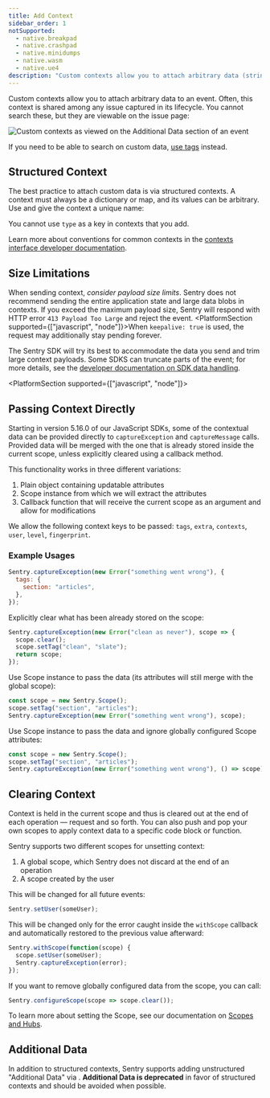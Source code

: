 ```yaml
---
title: Add Context
sidebar_order: 1
notSupported:
  - native.breakpad
  - native.crashpad
  - native.minidumps
  - native.wasm
  - native.ue4
description: "Custom contexts allow you to attach arbitrary data (strings, lists, dictionaries) to an event."
---
```


Custom contexts allow you to attach arbitrary data to an event. Often, this context is shared among any issue captured in its lifecycle. You cannot search these, but they are viewable on the issue page:

![Custom contexts as viewed on the Additional Data section of an event](additional_data.png)

<Note>

If you need to be able to search on custom data, [use tags](../tags) instead.

</Note>

## Structured Context

The best practice to attach custom data is via structured contexts. A context must always be a dictionary or map, and its values can be arbitrary. Use <PlatformIdentifier name="set-context" /> and give the context a unique name:

<PlatformContent includePath="set-context" />

You cannot use `type` as a key in contexts that you add.

Learn more about conventions for common contexts in the [contexts interface developer documentation](https://develop.sentry.dev/sdk/event-payloads/contexts/).

## Size Limitations

When sending context, _consider payload size limits_. Sentry does not recommend sending the entire application state and large data blobs in contexts. If you exceed the maximum payload size, Sentry will respond with HTTP error `413 Payload Too Large` and reject the event. <PlatformSection supported={["javascript", "node"]}>When `keepalive: true` is used, the request may additionally stay pending forever.</PlatformSection>

The Sentry SDK will try its best to accommodate the data you send and trim large context payloads. Some SDKS can truncate parts of the event; for more details, see the [developer documentation on SDK data handling](https://develop.sentry.dev/sdk/data-handling/).

<PlatformSection supported={["javascript", "node"]}>

## Passing Context Directly

Starting in version 5.16.0 of our JavaScript SDKs, some of the contextual data can be provided directly to `captureException` and `captureMessage` calls. Provided data will be merged with the one that is already stored inside the current scope, unless explicitly cleared using a callback method.

This functionality works in three different variations:

1.  Plain object containing updatable attributes
2.  Scope instance from which we will extract the attributes
3.  Callback function that will receive the current scope as an argument and allow for modifications

We allow the following context keys to be passed: `tags`, `extra`, `contexts`, `user`, `level`, `fingerprint`.

### Example Usages

```javascript
Sentry.captureException(new Error("something went wrong"), {
  tags: {
    section: "articles",
  },
});
```

Explicitly clear what has been already stored on the scope:

```javascript
Sentry.captureException(new Error("clean as never"), scope => {
  scope.clear();
  scope.setTag("clean", "slate");
  return scope;
});
```

Use Scope instance to pass the data (its attributes will still merge with the global scope):

```javascript
const scope = new Sentry.Scope();
scope.setTag("section", "articles");
Sentry.captureException(new Error("something went wrong"), scope);
```

Use Scope instance to pass the data and ignore globally configured Scope attributes:

```javascript
const scope = new Sentry.Scope();
scope.setTag("section", "articles");
Sentry.captureException(new Error("something went wrong"), () => scope);
```

## Clearing Context

Context is held in the current scope and thus is cleared out at the end of each operation — request and so forth. You can also push and pop your own scopes to apply context data to a specific code block or function.

Sentry supports two different scopes for unsetting context:

1. A global scope, which Sentry does not discard at the end of an operation
2. A scope created by the user

This will be changed for all future events:

```javascript
Sentry.setUser(someUser);
```

This will be changed only for the error caught inside the `withScope` callback and automatically restored to the previous value afterward:

```javascript
Sentry.withScope(function(scope) {
  scope.setUser(someUser);
  Sentry.captureException(error);
});
```

If you want to remove globally configured data from the scope, you can call:

```javascript
Sentry.configureScope(scope => scope.clear());
```

To learn more about setting the Scope, see our documentation on [Scopes and Hubs](../scopes/).

</PlatformSection>

## Additional Data

In addition to structured contexts, Sentry supports adding unstructured "Additional Data" via <PlatformIdentifier name="set-extra" />. **Additional Data is deprecated** in favor of structured contexts and should be avoided when possible.

